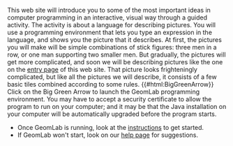 <!--GeomLab-->
This web site will introduce you to some of the most important
ideas in computer programming in an interactive, visual way through a
guided activity. The activity is about a language for describing
pictures. You will use a programming environment that lets you type an
expression in the language, and shows you the picture that it
describes. At first, the pictures you will make will be simple
combinations of stick figures: three men in a row, or one man
supporting two smaller men. But gradually, the pictures will get more
complicated, and soon we will be describing pictures like the one on
the [[???|entry page]] of this web site. That
picture looks frighteningly complicated, but like all the pictures we
will describe, it consists of a few basic tiles combined according to
some rules.
{{#html:BigGreenArrow}}
Click on the Big Green Arrow to launch the GeomLab programming environment. You may have to accept a security certificate to allow the program to run on your computer; and it may be that the Java installation on your computer will be automatically upgraded before the program starts.
* Once GeomLab is running, look at the [[Getting started with GeomLab|instructions]] to get started.
* If GeomLab won't start, look on our [[Java is not installed|help page]] for suggestions.
